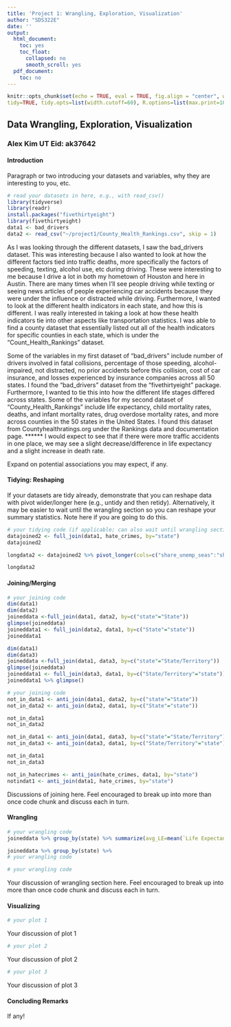 ```yaml
---
title: 'Project 1: Wrangling, Exploration, Visualization'
author: "SDS322E"
date: ''
output:
  html_document:
    toc: yes
    toc_float:
      collapsed: no
      smooth_scroll: yes
  pdf_document:
    toc: no
---
```


```r
knitr::opts_chunk$set(echo = TRUE, eval = TRUE, fig.align = "center", warning = F, message = F,
tidy=TRUE, tidy.opts=list(width.cutoff=60), R.options=list(max.print=100))
```

## Data Wrangling, Exploration, Visualization

### Alex Kim UT Eid: ak37642

#### Introduction 

Paragraph or two introducing your datasets and variables, why they are interesting to you, etc.

```R
# read your datasets in here, e.g., with read_csv()
library(tidyverse)
library(readr)
install.packages("fivethirtyeight")
library(fivethirtyeight)
data1 <- bad_drivers
data2 <- read_csv("~/project1/County_Health_Rankings.csv", skip = 1)
```

As I was looking through the different datasets, I saw the bad_drivers dataset. This was interesting because I also wanted to look at how the different factors tied into traffic deaths, more specifically the factors of speeding, texting, alcohol use, etc during driving. These were interesting to me because I drive a lot in both my hometown of Houston and here in Austin. There are many times when I'll see people driving while texting or seeing news articles of people experiencing car accidents because they were under the influence or distracted while driving. Furthermore, I wanted to look at the different health indicators in each state, and how this is different. I was really interested in taking a look at how these health indicators tie into other aspects like transportation statistics. I was able to find a county dataset that essentially listed out all of the health indicators for specific counties in each state, which is under the "Count_Health_Rankings" dataset. 

Some of the variables in my first dataset of "bad_drivers" include number of drivers involved in fatal collisions, percentage of those speeding, alcohol-impaired, not distracted, no prior accidents before this collision, cost of car insurance, and losses experienced by insurance companies across all 50 states. I found the "bad_drivers" dataset from the "fivethirtyeight" package. Furthermore, I wanted to tie this into how the different life stages differed across states. Some of the variables for my second dataset of "County_Health_Rankings" include life expectancy, child mortality rates, deaths, and infant mortality rates, drug overdose mortality rates, and more across counties in the 50 states in the United States. I found this dataset from Countyhealthratings.org under the Rankings data and documentation page. ****** I would expect to see that if there were more traffic accidents in one place, we may see a slight decrease/difference in life expectancy and a slight increase in death rate.

 Expand on potential associations you may expect, if any.

#### Tidying: Reshaping

If your datasets are tidy already, demonstrate that you can reshape data with pivot wider/longer here (e.g., untidy and then retidy). Alternatively, it may be easier to wait until the wrangling section so you can reshape your summary statistics. Note here if you are going to do this.

```R
# your tidying code (if applicable; can also wait until wrangling section)
datajoined2 <- full_join(data1, hate_crimes, by="state")
datajoined2

longdata2 <- datajoined2 %>% pivot_longer(cols=c("share_unemp_seas":"share_white_poverty"), names_to="name3") %>% separate(name3, into=c("emp", "hs", "sepname4"), sep=("_")) %>% pivot_wider(names_from="sepname4", values_from="value")

longdata2

```

    
#### Joining/Merging

```R
# your joining code
dim(data1)
dim(data2)
joineddata <-full_join(data1, data2, by=c("state"="State"))
glimpse(joineddata)
joineddata1 <- full_join(data2, data1, by=c("State"="state"))
joineddata1

dim(data1)
dim(data3)
joineddata <-full_join(data1, data3, by=c("state"="State/Territory"))
glimpse(joineddata)
joineddata1 <- full_join(data3, data1, by=c("State/Territory"="state"))
joineddata1 %>% glimpse()

# your joining code
not_in_data1 <- anti_join(data1, data2, by=c("state"="State"))
not_in_data2 <- anti_join(data2, data1, by=c("State"="state"))

not_in_data1
not_in_data2

not_in_data1 <- anti_join(data1, data3, by=c("state"="State/Territory"))
not_in_data3 <- anti_join(data3, data1, by=c("State/Territory"="state"))

not_in_data1
not_in_data3

not_in_hatecrimes <- anti_join(hate_crimes, data1, by="state")
notindat1 <- anti_join(data1, hate_crimes, by="state")
```

Discussions of joining here. Feel encouraged to break up into more than once code chunk and discuss each in turn.

####  Wrangling

```R
# your wrangling code
joineddata %>% group_by(state) %>% summarize(avg_LE=mean(`Life Expectancy`, na.rm=TRUE), avg_deaths=mean(`# Deaths`, na.rm=TRUE), avg_uninsured=mean(`# Uninsured` , na.rm=TRUE), avg_gradrate=mean(`High School Graduation Rate`, na.rm=TRUE), avg_income= mean(`Median Household Income`, na.rm=TRUE), avg_homicide=mean(`Homicide Rate`, na.rm=TRUE), avg_firearmrate=mean(`# Firearm Fatalities`, na.rm=TRUE), avg_homeowners=mean(`# Homeowners`, na.rm=TRUE), avg_pop=mean(Population, na.rm=TRUE), avg_under18=mean(`% Less Than 18 Years of Age`, na.rm=TRUE)) %>% knitr :: kable()

joineddata %>% group_by(state) %>% 
# your wrangling code

# your wrangling code
```

Your discussion of wrangling section here. Feel encouraged to break up into more than once code chunk and discuss each in turn.


#### Visualizing

```R
# your plot 1
```

Your discussion of plot 1

```R
# your plot 2
```

Your discussion of plot 2

```R
# your plot 3
```

Your discussion of plot 3

#### Concluding Remarks

If any!




